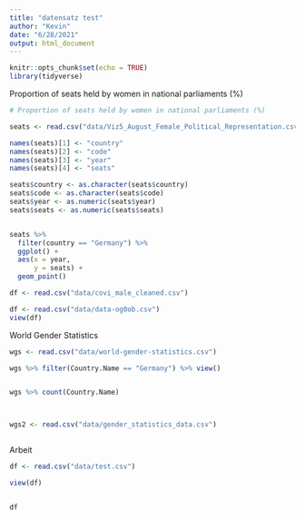 ```yaml
---
title: "datensatz test"
author: "Kevin"
date: "6/28/2021"
output: html_document
---
```


```r
knitr::opts_chunk$set(echo = TRUE)
library(tidyverse)
```

Proportion of seats held by women in national parliaments (%)
```r
# Proportion of seats held by women in national parliaments (%)

seats <- read.csv("data/Viz5_August_Female_Political_Representation.csv")

names(seats)[1] <- "country"
names(seats)[2] <- "code"
names(seats)[3] <- "year"
names(seats)[4] <- "seats"

seats$country <- as.character(seats$country)
seats$code <- as.character(seats$code)
seats$year <- as.numeric(seats$year)
seats$seats <- as.numeric(seats$seats)


seats %>%
  filter(country == "Germany") %>% 
  ggplot() +
  aes(x = year,
      y = seats) +
  geom_point()

```

```r
df <- read.csv("data/covi_male_cleaned.csv")
```

```r

df <- read.csv("data/data-og0ob.csv")
view(df)

```

World Gender Statistics
```r

wgs <- read.csv("data/world-gender-statistics.csv")

wgs %>% filter(Country.Name == "Germany") %>% view()


wgs %>% count(Country.Name)



wgs2 <- read.csv("data/gender_statistics_data.csv")



```


Arbeit

```r

df <- read.csv("data/test.csv")

view(df)


df


```



